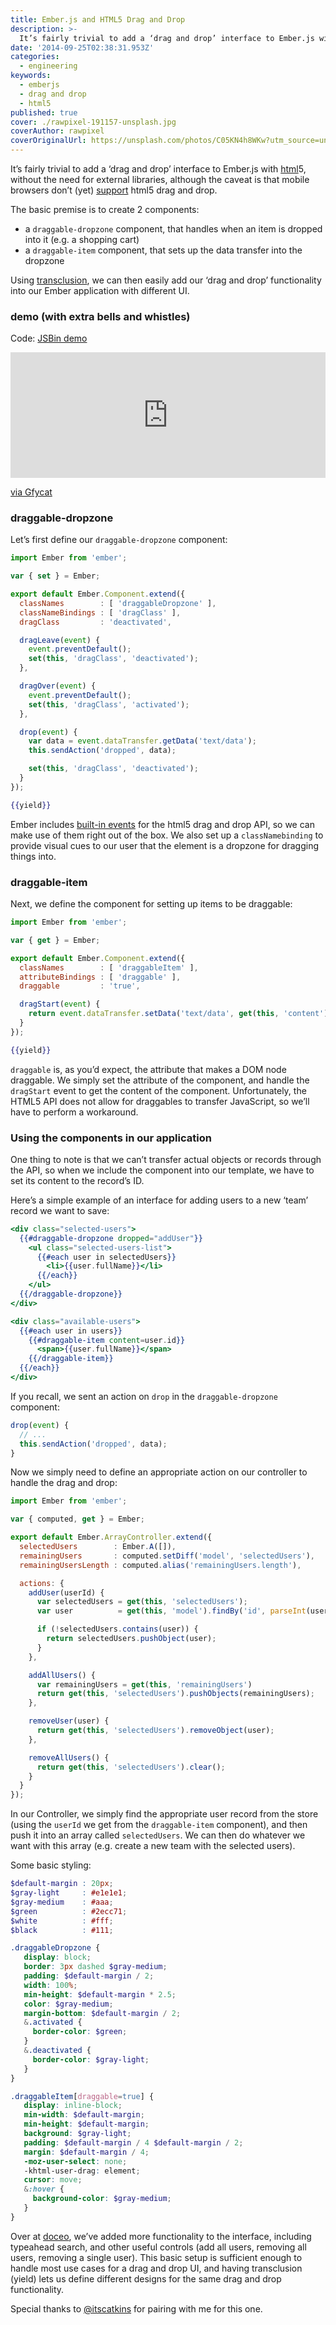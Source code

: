```yaml
---
title: Ember.js and HTML5 Drag and Drop
description: >-
  It’s fairly trivial to add a ‘drag and drop’ interface to Ember.js with html5
date: '2014-09-25T02:38:31.953Z'
categories:
  - engineering
keywords:
  - emberjs
  - drag and drop
  - html5
published: true
cover: ./rawpixel-191157-unsplash.jpg
coverAuthor: rawpixel
coverOriginalUrl: https://unsplash.com/photos/C05KN4h8WKw?utm_source=unsplash&utm_medium=referral&utm_content=creditCopyText
---
```


It’s fairly trivial to add a ‘drag and drop’ interface to Ember.js with [html](https://developer.mozilla.org/en-US/docs/Web/Guide/HTML/Drag_and_drop)5, without the need for external libraries, although the caveat is that mobile browsers don’t (yet) [support](http://caniuse.com/#feat=dragndrop) html5 drag and drop.

The basic premise is to create 2 components:

*   a `draggable-dropzone` component, that handles when an item is dropped into it (e.g. a shopping cart)
*   a `draggable-item` component, that sets up the data transfer into the dropzone

Using [transclusion](http://en.wikipedia.org/wiki/Transclusion), we can then easily add our ‘drag and drop’ functionality into our Ember application with different UI.

### demo (with extra bells and whistles)

Code: [JSBin demo](http://jsbin.com/denep/9/edit?js,output)

<div style='position:relative; padding-bottom:calc(31.10% + 44px)'><iframe src='https://gfycat.com/ifr/HarmfulQuarterlyBobwhite' frameborder='0' scrolling='no' width='100%' height='100%' style='position:absolute;top:0;left:0;' allowfullscreen></iframe></div><p> <a href="https://gfycat.com/harmfulquarterlybobwhite">via Gfycat</a></p>

### draggable-dropzone

Let’s first define our `draggable-dropzone` component:

```js
import Ember from 'ember';

var { set } = Ember;

export default Ember.Component.extend({
  classNames        : [ 'draggableDropzone' ],
  classNameBindings : [ 'dragClass' ],
  dragClass         : 'deactivated',

  dragLeave(event) {
    event.preventDefault();
    set(this, 'dragClass', 'deactivated');
  },

  dragOver(event) {
    event.preventDefault();
    set(this, 'dragClass', 'activated');
  },

  drop(event) {
    var data = event.dataTransfer.getData('text/data');
    this.sendAction('dropped', data);

    set(this, 'dragClass', 'deactivated');
  }
});
```

```handlebars
{{yield}}
```

Ember includes [built-in events](http://emberjs.com/api/classes/Ember.View.html#toc_event-names) for the html5 drag and drop API, so we can make use of them right out of the box. We also set up a `classNamebinding` to provide visual cues to our user that the element is a dropzone for dragging things into.

### draggable-item

Next, we define the component for setting up items to be draggable:

```js
import Ember from 'ember';

var { get } = Ember;

export default Ember.Component.extend({
  classNames        : [ 'draggableItem' ],
  attributeBindings : [ 'draggable' ],
  draggable         : 'true',

  dragStart(event) {
    return event.dataTransfer.setData('text/data', get(this, 'content'));
  }
});
```

```handlebars
{{yield}}
```

`draggable` is, as you’d expect, the attribute that makes a DOM node draggable. We simply set the attribute of the component, and handle the `dragStart` event to get the content of the component. Unfortunately, the HTML5 API does not allow for draggables to transfer JavaScript, so we’ll have to perform a workaround.

### Using the components in our application

One thing to note is that we can’t transfer actual objects or records through the API, so when we include the component into our template, we have to set its content to the record’s ID.

Here’s a simple example of an interface for adding users to a new ‘team’ record we want to save:

```handlebars
<div class="selected-users">
  {{#draggable-dropzone dropped="addUser"}}
    <ul class="selected-users-list">
      {{#each user in selectedUsers}}
        <li>{{user.fullName}}</li>
      {{/each}}
    </ul>
  {{/draggable-dropzone}}
</div>

<div class="available-users">
  {{#each user in users}}
    {{#draggable-item content=user.id}}
      <span>{{user.fullName}}</span>
    {{/draggable-item}}
  {{/each}}
</div>
```

If you recall, we sent an action on `drop` in the `draggable-dropzone` component:

```js
drop(event) {
  // ...
  this.sendAction('dropped', data);
}
```

Now we simply need to define an appropriate action on our controller to handle the drag and drop:

```js
import Ember from 'ember';

var { computed, get } = Ember;

export default Ember.ArrayController.extend({
  selectedUsers        : Ember.A([]),
  remainingUsers       : computed.setDiff('model', 'selectedUsers'),
  remainingUsersLength : computed.alias('remainingUsers.length'),

  actions: {
    addUser(userId) {
      var selectedUsers = get(this, 'selectedUsers');
      var user          = get(this, 'model').findBy('id', parseInt(userId));

      if (!selectedUsers.contains(user)) {
        return selectedUsers.pushObject(user);
      }
    },

    addAllUsers() {
      var remainingUsers = get(this, 'remainingUsers')
      return get(this, 'selectedUsers').pushObjects(remainingUsers);
    },

    removeUser(user) {
      return get(this, 'selectedUsers').removeObject(user);
    },

    removeAllUsers() {
      return get(this, 'selectedUsers').clear();
    }
  }
});
```

In our Controller, we simply find the appropriate user record from the store (using the `userId` we get from the `draggable-item` component), and then push it into an array called `selectedUsers`. We can then do whatever we want with this array (e.g. create a new team with the selected users).

Some basic styling:

```scss
$default-margin : 20px;
$gray-light     : #e1e1e1;
$gray-medium    : #aaa;
$green          : #2ecc71;
$white          : #fff;
$black          : #111;

.draggableDropzone {
   display: block;
   border: 3px dashed $gray-medium;
   padding: $default-margin / 2;
   width: 100%;
   min-height: $default-margin * 2.5;
   color: $gray-medium;
   margin-bottom: $default-margin / 2;
   &.activated {
     border-color: $green;
   }
   &.deactivated {
     border-color: $gray-light;
   }
}

.draggableItem[draggable=true] {
   display: inline-block;
   min-width: $default-margin;
   min-height: $default-margin;
   background: $gray-light;
   padding: $default-margin / 4 $default-margin / 2;
   margin: $default-margin / 4;
   -moz-user-select: none;
   -khtml-user-drag: element;
   cursor: move;
   &:hover {
     background-color: $gray-medium;
   }
}
```

Over at [doceo](http://www.doceo.com), we’ve added more functionality to the interface, including typeahead search, and other useful controls (add all users, removing all users, removing a single user). This basic setup is sufficient enough to handle most use cases for a drag and drop UI, and having transclusion (yield) lets us define different designs for the same drag and drop functionality.

Special thanks to [@itscatkins](https://twitter.com/itscatkins) for pairing with me for this one.
